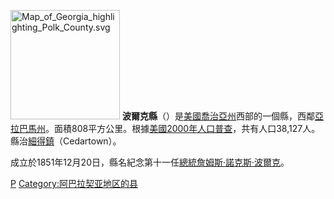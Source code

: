 {{Otheruses|波爾克縣|subject=美國喬治亞州的一個縣|other=同名的縣}}
[[File:Map_of_Georgia_highlighting_Polk_County.svg|175px]]
'''波爾克縣'''（{{lang-en|Polk County}}）是[[美國|美國]][[喬治亞州|喬治亞州]]西部的一個縣，西鄰[[亞拉巴馬州|亞拉巴馬州]]。面積808平方公里。根據[[美國2000年人口普查|美國2000年人口普查]]，共有人口38,127人。縣治[[細得鎮|細得鎮]]（Cedartown）。

成立於1851年12月20日，縣名紀念第十一任[[美國總統|總統]][[詹姆斯·諾克斯·波爾克|詹姆斯·諾克斯·波爾克]]。

{{波爾克縣 (喬治亞州)}}
{{Georgia}}
{{Georgia state-stub}}

[[Category:佐治亚州行政区划|P]]
[[Category:阿巴拉契亚地区的县|Category:阿巴拉契亚地区的县]]